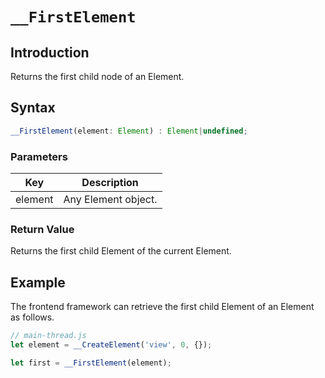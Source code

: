 # `__FirstElement`

## Introduction

Returns the first child node of an Element.

## Syntax

```jsx
__FirstElement(element: Element) : Element|undefined;
```

### Parameters

|   Key   | Description         |
| :-----: | ------------------- |
| element | Any Element object. |

### Return Value

Returns the first child Element of the current Element.

## Example

The frontend framework can retrieve the first child Element of an Element as follows.

```jsx
// main-thread.js
let element = __CreateElement('view', 0, {});

let first = __FirstElement(element);
```
